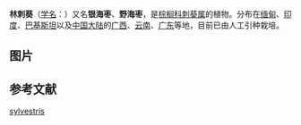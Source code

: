 {{Speciesbox
| status = 
| status_system = 
| image =Wild Date Palm (Phoenix sylvestris) tree at Purbasthali W IMG 1494.jpg
| image_width = 250px
| taxon = Phoenix sylvestris
| authority = ([[L.|L.]]) [[Roxb.|Roxb.]], 1832
}}

'''林刺葵'''（[[学名|学名]]：{{lang|la|''Phoenix sylvestris''}}）又名'''银海枣'''、'''野海枣'''，是[[棕榈科|棕榈科]][[刺葵属|刺葵属]]的植物。分布在[[缅甸|缅甸]]、[[印度|印度]]、[[巴基斯坦|巴基斯坦]]以及[[中国大陆|中国大陆]]的[[广西|广西]]、[[云南|云南]]、[[广东|广东]]等地，目前已由人工引种栽培{{r|bioinfo}}。

== 图片 ==
{{gallery
|File:Wild Date Palm (Phoenix sylvestris) female flowers at Narendrapur W IMG 4056.jpg|雌花
|File:Wild Date Palm (Phoenix sylvestris) male flowers at Narendrapur W IMG 4059.jpg|雄花
|File:Wild Data Palm-Yucatán-fruits-spines.jpg|果实
|File:Wild Date Palm (Phoenix sylvestris)- lower trunk at Purbasthali W IMG 1660.jpg|树干
|File:Ichalu with fruits.jpg|果实 
}}

== 参考文献 ==
{{reflist|refs=
<ref name="bioinfo">{{cite web| url =http://www.bioinfo.cn/db05/KmzwSpecies.php?action=view&id=15410| title =林刺葵| work =《中国高等植物数据库全库》| publisher =中国科学院微生物研究所| author =昆明植物研究所| accessdate =2009-02-24| archive-date =2017-02-02| archive-url =https://web.archive.org/web/20170202234909/http://www.bioinfo.cn/db05/KmzwSpecies.php?action=view&id=15410| dead-url =yes}}</ref>
}}

{{taxonbar}}

[[Category:刺葵属|sylvestris]]


{{植物小作品}}